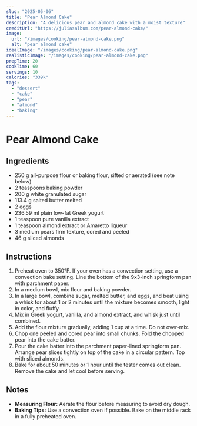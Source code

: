 ```yaml
---
slug: "2025-05-06"
title: "Pear Almond Cake"
description: "A delicious pear and almond cake with a moist texture"
creditUrl: "https://juliasalbum.com/pear-almond-cake/"
image:
  url: "/images/cooking/pear-almond-cake.png"
  alt: "pear almond cake"
idealImage: "/images/cooking/pear-almond-cake.png"
realisticImage: "/images/cooking/pear-almond-cake.png"
prepTime: 20
cookTime: 60
servings: 10
calories: "339k"
tags:
  - "dessert"
  - "cake"
  - "pear"
  - "almond"
  - "baking"
---
```


# Pear Almond Cake

## Ingredients
- 250 g all-purpose flour or baking flour, sifted or aerated (see note below)
- 2 teaspoons baking powder
- 200 g white granulated sugar
- 113.4 g salted butter melted
- 2 eggs
- 236.59 ml plain low-fat Greek yogurt
- 1 teaspoon pure vanilla extract
- 1 teaspoon almond extract or Amaretto liqueur
- 3 medium pears firm texture, cored and peeled
- 46 g sliced almonds

## Instructions
1. Preheat oven to 350°F. If your oven has a convection setting, use a convection bake setting. Line the bottom of the 9x3-inch springform pan with parchment paper.
2. In a medium bowl, mix flour and baking powder.
3. In a large bowl, combine sugar, melted butter, and eggs, and beat using a whisk for about 1 or 2 minutes until the mixture becomes smooth, light in color, and fluffy.
4. Mix in Greek yogurt, vanilla, and almond extract, and whisk just until combined.
5. Add the flour mixture gradually, adding 1 cup at a time. Do not over-mix.
6. Chop one peeled and cored pear into small chunks. Fold the chopped pear into the cake batter.
7. Pour the cake batter into the parchment paper-lined springform pan. Arrange pear slices tightly on top of the cake in a circular pattern. Top with sliced almonds.
8. Bake for about 50 minutes or 1 hour until the tester comes out clean. Remove the cake and let cool before serving.

## Notes
- **Measuring Flour:** Aerate the flour before measuring to avoid dry dough.
- **Baking Tips:** Use a convection oven if possible. Bake on the middle rack in a fully preheated oven.
